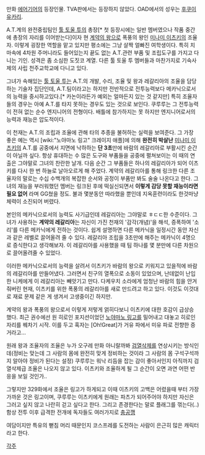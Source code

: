만화 [[에어기어]]의 등장인물. TVA판에서는 등장하지 않았다. OAD에서의 성우는 [[후쿠이 유카리]].

A.T.계의 완전중립팀인 [[툴 토울 투]]의 총장[* 첫 등장시에는 일반 멤버였으나 작품 중간에 총장의 자리를 이어받는다]이자 현 [[계약의 왕]]으로 폭풍의 왕인 [[미나미 이츠키]]의 조율자. 이렇게 굉장한 역할을 맡고 있지만 평소에는 그냥 살짝 얼빠진 여학생이다. 특히 치마속에 4차원 주머니라도 들어있는지 끝도 없는 A.T.관련 부품 및 조립도구를 가지고 다니는 기인. 성격은 좀 소심한 도짓코 계열. 다른 툴 토울 투 멤버들과 마찬가지로 기숙사제의 사립 천주교학교에 다니고 있다.

그녀가 속해있는 [[툴 토울 투]]는 A.T.의 개발, 수리, 조율 및 왕과 레갈리아의 조율을 담당하는 기술자 집단인데, A.T.팀이라고는 하지만 전반적으로 전투능력보다 메카닉으로서의 능력을 중시하고있다.[* 카논이라든가 예외는 얼마든지 있는 것 같지만] 특히 조율자들의 경우는 아예 A.T.를 타지 못하는 경우도 있는 것으로 보인다. 쿠루루는 그 전투능력이 전혀 없는 순수 엔지니어의 전형이다. 배틀에 참가하지는 못 하지만 엔지니어로서의 능력과 재능은 압도적이다.

이 천재는 A.T.의 조립과 조율에 관해 타의 추종을 불허하는 실력을 보여준다. 그 가장 좋은 예는 역시 [wiki:"노야마노 링고"  크레이지 애플]에 의해 '''완전히 박살난''' [[미나미 이츠키]]의 A.T.를 공중에서 지면에 낙하하는 '''단 3초'''만에 바람의 레갈리아로 부활시킨 순간이 아닐까 싶다. 항상 휴대하는 수 많은 도구와 부품들을 공중에 펼쳐보이는 이 때의 연출은 그야말로 그녀의 찬란한 날개. 다음 순간 그 부품들은 하나의 레갈리아가 되어 이츠키를 다시 한 번 하늘로 날아오르게 해 주었다. 계약의 레갈리아를 통해 링크한 다른 조율자의 말로는 수십 수백개의 복잡한 순서와 공정이 부품만 봐도 술술 나온다고 한다. 그녀의 재능을 부러워했던 멤버는 링크된 후에 떡실신되면서 '''이렇게 감당 못할 재능이라면 필요 없어''' 라며 GG쳤을 정도. 불과 몇분동안 따라했을 뿐인데 지옥훈련이라도 한것마냥 체력이 소진되어 버렸다.


본인의 메카닉으로서의 능력도 사기급인데 레갈리아는 그야말로 ㅎㄷㄷ한 수준이다. 그녀가 사용하는 '''계약의 레갈리아'''는 자신이 가진 천재의 '감각(개념)'을 해석, 증폭하여 '소리'를 다른 메카닉에게 전하는 것이다. 쉽게 설명하면 다른 메카닉을 일정시간 동안 자신과 같은 레벨로 끌어올려 줄 수 있다. 레갈리아 조립을 3초만에 해주는 메카닉이 4명으로 증식한다고 생각해보자. 이 레갈리아를 사용했을 때 팀 하나를 몇 분만에 다른 차원으로 끌어올려줄 수 있었다.

이러한 메카닉으로서의 능력을 살려서 이츠키가 바람의 왕으로 키워지고 있을적에 바람의 레갈리아를 만들어냈다. 그러면서 친구의 열폭으로 소동이 있었으며, 난데없이 난입한 니케에게 이 레갈리아는 빼앗기고 만다. 다케우치 소라에게 엄청난 바람의 힘을 안겨줘버린 현재, 이츠키를 위한 폭풍의 레갈리아를 새로 만드려고 하고 있다. 이것도 이것대로 재료 문제 같은 게 생겨서 고생중이긴 하지만.

계약의 왕과 폭풍의 왕으로서 이렇게 저렇게 얽히다보니 이츠키에 대한 호감이 급상승 했다. 최근 권수에선 원 히로인 포지션이었던 [[노야마노 링고]]를 밀어내고 대놓고 히로인 자리를 꿰차기 시작. 이를 두고 혹자는 [Oh!Great]가 거유 파에서 미유 파로 전향한 증거라고...

원래 왕과 조율자의 조율은 누가 오구레 만화 아니랄까봐 [[검열삭제]]를 연상시키는 방식인데(정비는 맞는데 그 사람의 몸에 완전히 맞게 정비하는 것이라 그 사람의 몸 구석구석까지 알아야 정비가 된다는 설정) 쿠루루는 워낙 리듬을 잡는 감이 좋아서인지 아직까지 검열삭제급 조율은 나오지 않고 있다. 이츠키와 조율하게 될 그 순간이 오면 과연 어떤 반응을 보일 것인가..

그렇지만 329화에서 조율은 링고가 하게되고 이때 이츠키의 고백은 어렸을때 부터 가장 가까운 것은 링고이며, 쿠루루는 이츠키에게 원래는 파츠가 되어주어야 하지만 자신은 그러고 싶지 않고 나란히 걷고 싶다고 한다. 그리고 존경한다는 말로 플래그를 꺾는다(..) 함상 전투 이후 급격한 전개에 독자들도 여러가지로 [[충공깽]]

여담이지만 특유의 뻗침 머리 때문인지 코스프레를 도전하는 사람이 은근히 많은 캐릭터라고 한다.

[[각주]]
